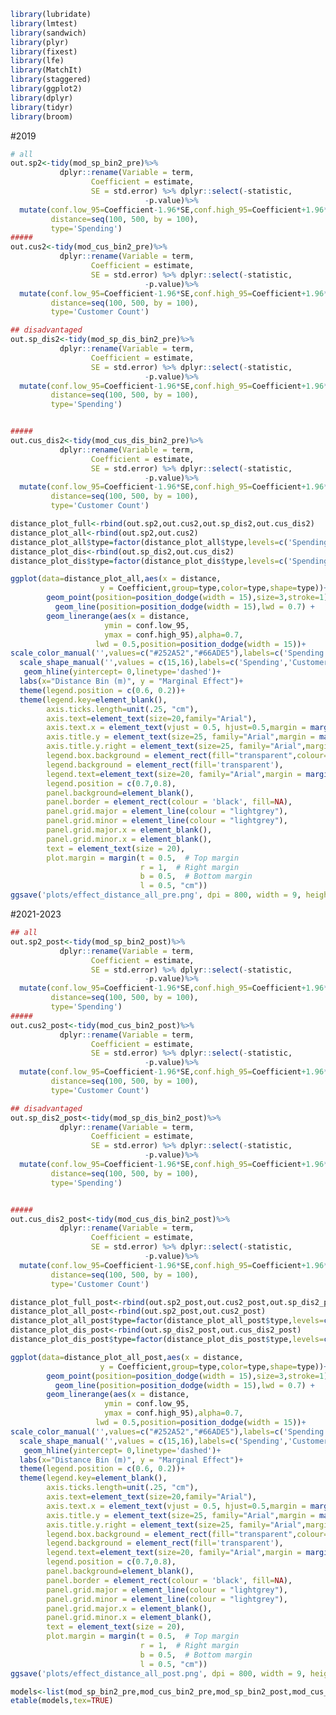 
```r
library(lubridate)
library(lmtest)
library(sandwich)
library(plyr)
library(fixest)
library(lfe)
library(MatchIt)
library(staggered)
library(ggplot2)
library(dplyr)
library(tidyr)
library(broom)
```
#2019
```r
# all
out.sp2<-tidy(mod_sp_bin2_pre)%>%
           dplyr::rename(Variable = term,
                  Coefficient = estimate,
                  SE = std.error) %>% dplyr::select(-statistic,
                              -p.value)%>%
  mutate(conf.low_95=Coefficient-1.96*SE,conf.high_95=Coefficient+1.96*SE,
         distance=seq(100, 500, by = 100),
         type='Spending')
#####
out.cus2<-tidy(mod_cus_bin2_pre)%>%
           dplyr::rename(Variable = term,
                  Coefficient = estimate,
                  SE = std.error) %>% dplyr::select(-statistic,
                              -p.value)%>%
  mutate(conf.low_95=Coefficient-1.96*SE,conf.high_95=Coefficient+1.96*SE,
         distance=seq(100, 500, by = 100),
         type='Customer Count')

## disadvantaged
out.sp_dis2<-tidy(mod_sp_dis_bin2_pre)%>%
           dplyr::rename(Variable = term,
                  Coefficient = estimate,
                  SE = std.error) %>% dplyr::select(-statistic,
                              -p.value)%>%
  mutate(conf.low_95=Coefficient-1.96*SE,conf.high_95=Coefficient+1.96*SE,
         distance=seq(100, 500, by = 100),
         type='Spending')


#####
out.cus_dis2<-tidy(mod_cus_dis_bin2_pre)%>%
           dplyr::rename(Variable = term,
                  Coefficient = estimate,
                  SE = std.error) %>% dplyr::select(-statistic,
                              -p.value)%>%
  mutate(conf.low_95=Coefficient-1.96*SE,conf.high_95=Coefficient+1.96*SE,
         distance=seq(100, 500, by = 100),
         type='Customer Count')

distance_plot_full<-rbind(out.sp2,out.cus2,out.sp_dis2,out.cus_dis2)
distance_plot_all<-rbind(out.sp2,out.cus2)
distance_plot_all$type=factor(distance_plot_all$type,levels=c('Spending','Customer Count'))
distance_plot_dis<-rbind(out.sp_dis2,out.cus_dis2)
distance_plot_dis$type=factor(distance_plot_dis$type,levels=c('Spending','Customer Count'))
```

```r
ggplot(data=distance_plot_all,aes(x = distance, 
                    y = Coefficient,group=type,color=type,shape=type))+ 
        geom_point(position=position_dodge(width = 15),size=3,stroke=1) + 
          geom_line(position=position_dodge(width = 15),lwd = 0.7) +
        geom_linerange(aes(x = distance,
                     ymin = conf.low_95,
                     ymax = conf.high_95),alpha=0.7,
                   lwd = 0.5,position=position_dodge(width = 15))+
scale_color_manual('',values=c("#252A52","#66ADE5"),labels=c('Spending','Customer Count'),breaks=c('Spending','Customer Count'))+
  scale_shape_manual('',values = c(15,16),labels=c('Spending','Customer Count'),breaks=c('Spending','Customer Count'))+
   geom_hline(yintercept= 0,linetype='dashed')+
  labs(x="Distance Bin (m)", y = "Marginal Effect")+
  theme(legend.position = c(0.6, 0.2))+
  theme(legend.key=element_blank(),
        axis.ticks.length=unit(.25, "cm"),
        axis.text=element_text(size=20,family="Arial"), 
        axis.text.x = element_text(vjust = 0.5, hjust=0.5,margin = margin(b = 12,t = 5)),
        axis.title.y = element_text(size=25, family="Arial",margin = margin(r = 12)),
        axis.title.y.right = element_text(size=25, family="Arial",margin = margin(l = 12, r = 5)),
        legend.box.background = element_rect(fill="transparent",colour=NA),
        legend.background = element_rect(fill='transparent'),
        legend.text=element_text(size=20, family="Arial",margin = margin(t = 3)), 
        legend.position = c(0.7,0.8),
        panel.background=element_blank(),
        panel.border = element_rect(colour = 'black', fill=NA),
        panel.grid.major = element_line(colour = "lightgrey"), 
        panel.grid.minor = element_line(colour = "lightgrey"),
        panel.grid.major.x = element_blank(),
        panel.grid.minor.x = element_blank(),
        text = element_text(size = 20),
        plot.margin = margin(t = 0.5,  # Top margin
                             r = 1,  # Right margin
                             b = 0.5,  # Bottom margin
                             l = 0.5, "cm"))
ggsave('plots/effect_distance_all_pre.png', dpi = 800, width = 9, height = 7, units = "in")
```

#2021-2023
```r
## all
out.sp2_post<-tidy(mod_sp_bin2_post)%>%
           dplyr::rename(Variable = term,
                  Coefficient = estimate,
                  SE = std.error) %>% dplyr::select(-statistic,
                              -p.value)%>%
  mutate(conf.low_95=Coefficient-1.96*SE,conf.high_95=Coefficient+1.96*SE,
         distance=seq(100, 500, by = 100),
         type='Spending')
#####
out.cus2_post<-tidy(mod_cus_bin2_post)%>%
           dplyr::rename(Variable = term,
                  Coefficient = estimate,
                  SE = std.error) %>% dplyr::select(-statistic,
                              -p.value)%>%
  mutate(conf.low_95=Coefficient-1.96*SE,conf.high_95=Coefficient+1.96*SE,
         distance=seq(100, 500, by = 100),
         type='Customer Count')

## disadvantaged
out.sp_dis2_post<-tidy(mod_sp_dis_bin2_post)%>%
           dplyr::rename(Variable = term,
                  Coefficient = estimate,
                  SE = std.error) %>% dplyr::select(-statistic,
                              -p.value)%>%
  mutate(conf.low_95=Coefficient-1.96*SE,conf.high_95=Coefficient+1.96*SE,
         distance=seq(100, 500, by = 100),
         type='Spending')


#####
out.cus_dis2_post<-tidy(mod_cus_dis_bin2_post)%>%
           dplyr::rename(Variable = term,
                  Coefficient = estimate,
                  SE = std.error) %>% dplyr::select(-statistic,
                              -p.value)%>%
  mutate(conf.low_95=Coefficient-1.96*SE,conf.high_95=Coefficient+1.96*SE,
         distance=seq(100, 500, by = 100),
         type='Customer Count')

distance_plot_full_post<-rbind(out.sp2_post,out.cus2_post,out.sp_dis2_post,out.cus_dis2_post)
distance_plot_all_post<-rbind(out.sp2_post,out.cus2_post)
distance_plot_all_post$type=factor(distance_plot_all_post$type,levels=c('Spending','Customer Count'))
distance_plot_dis_post<-rbind(out.sp_dis2_post,out.cus_dis2_post)
distance_plot_dis_post$type=factor(distance_plot_dis_post$type,levels=c('Spending','Customer Count'))
```

```r
ggplot(data=distance_plot_all_post,aes(x = distance, 
                    y = Coefficient,group=type,color=type,shape=type))+ 
        geom_point(position=position_dodge(width = 15),size=3,stroke=1) + 
          geom_line(position=position_dodge(width = 15),lwd = 0.7) +
        geom_linerange(aes(x = distance,
                     ymin = conf.low_95,
                     ymax = conf.high_95),alpha=0.7,
                   lwd = 0.5,position=position_dodge(width = 15))+
scale_color_manual('',values=c("#252A52","#66ADE5"),labels=c('Spending','Customer Count'),breaks=c('Spending','Customer Count'))+
  scale_shape_manual('',values = c(15,16),labels=c('Spending','Customer Count'),breaks=c('Spending','Customer Count'))+
   geom_hline(yintercept= 0,linetype='dashed')+
  labs(x="Distance Bin (m)", y = "Marginal Effect")+
  theme(legend.position = c(0.6, 0.2))+
  theme(legend.key=element_blank(),
        axis.ticks.length=unit(.25, "cm"),
        axis.text=element_text(size=20,family="Arial"), 
        axis.text.x = element_text(vjust = 0.5, hjust=0.5,margin = margin(b = 12,t = 5)),
        axis.title.y = element_text(size=25, family="Arial",margin = margin(r = 12)),
        axis.title.y.right = element_text(size=25, family="Arial",margin = margin(l = 12, r = 5)),
        legend.box.background = element_rect(fill="transparent",colour=NA),
        legend.background = element_rect(fill='transparent'),
        legend.text=element_text(size=20, family="Arial",margin = margin(t = 3)), 
        legend.position = c(0.7,0.8),
        panel.background=element_blank(),
        panel.border = element_rect(colour = 'black', fill=NA),
        panel.grid.major = element_line(colour = "lightgrey"), 
        panel.grid.minor = element_line(colour = "lightgrey"),
        panel.grid.major.x = element_blank(),
        panel.grid.minor.x = element_blank(),
        text = element_text(size = 20),
        plot.margin = margin(t = 0.5,  # Top margin
                             r = 1,  # Right margin
                             b = 0.5,  # Bottom margin
                             l = 0.5, "cm"))
ggsave('plots/effect_distance_all_post.png', dpi = 800, width = 9, height = 7, units = "in")
```

```r
models<-list(mod_sp_bin2_pre,mod_cus_bin2_pre,mod_sp_bin2_post,mod_cus_bin2_post)
etable(models,tex=TRUE)
```

